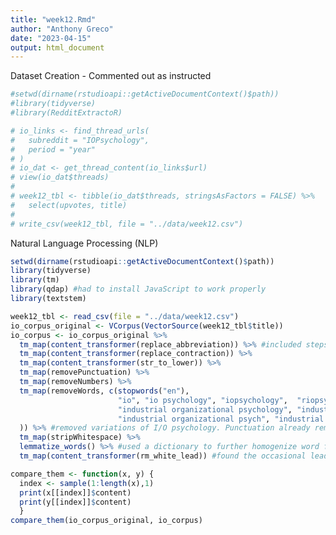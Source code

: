 ```yaml
---
title: "week12.Rmd"
author: "Anthony Greco"
date: "2023-04-15"
output: html_document
---
```

Dataset Creation - Commented out as instructed
```r
#setwd(dirname(rstudioapi::getActiveDocumentContext()$path))
#library(tidyverse)
#library(RedditExtractoR)
```
```r
# io_links <- find_thread_urls(
#   subreddit = "IOPsychology", 
#   period = "year"
# )
# io_dat <- get_thread_content(io_links$url)
# view(io_dat$threads)
#
# week12_tbl <- tibble(io_dat$threads, stringsAsFactors = FALSE) %>%
#   select(upvotes, title)
# 
# write_csv(week12_tbl, file = "../data/week12.csv")
```

Natural Language Processing (NLP)
```r
setwd(dirname(rstudioapi::getActiveDocumentContext()$path))
library(tidyverse)
library(tm)
library(qdap) #had to install JavaScript to work properly
library(textstem)
```

```r
week12_tbl <- read_csv(file = "../data/week12.csv")
io_corpus_original <- VCorpus(VectorSource(week12_tbl$title))
io_corpus <- io_corpus_original %>% 
  tm_map(content_transformer(replace_abbreviation)) %>% #included steps below to homogenize word forms
  tm_map(content_transformer(replace_contraction)) %>% 
  tm_map(content_transformer(str_to_lower)) %>%
  tm_map(removePunctuation) %>%
  tm_map(removeNumbers) %>% 
  tm_map(removeWords, c(stopwords("en"), 
                        "io", "io psychology", "iopsychology",  "riopsychology", "io psych", "iopsych",
                        "industrial organizational psychology", "industrial organisational psychology",
                        "industrial organizational psych", "industrial organisational psych"
  )) %>% #removed variations of I/O psychology. Punctuation already removed previously so not needed here
  tm_map(stripWhitespace) %>%
  lemmatize_words() %>% #used a dictionary to further homogenize word forms
  tm_map(content_transformer(rm_white_lead)) #found the occasional leading whitespace in cleaned corpus examples annoying

compare_them <- function(x, y) { 
  index <- sample(1:length(x),1)
  print(x[[index]]$content)
  print(y[[index]]$content)
  }
compare_them(io_corpus_original, io_corpus)
```
